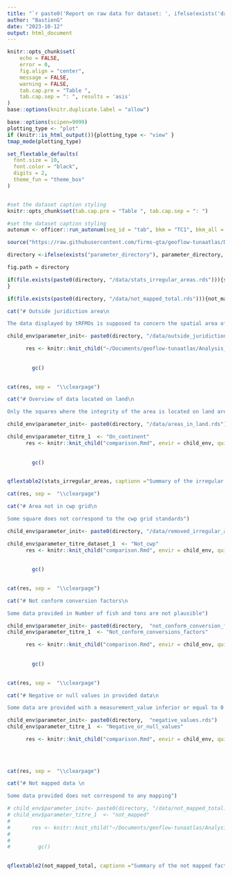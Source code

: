 ```yaml
---
title: "`r paste0('Report on raw data for dataset: ', ifelse(exists('dataset'), dataset, 'NULL'))`"
author: "BastienG"
date: "2023-10-12"
output: html_document
---
```




```r

knitr::opts_chunk$set(
	echo = FALSE,
	error = 0,
	fig.align = "center",
	message = FALSE,
	warning = FALSE,
	tab.cap.pre = "Table ",
	tab.cap.sep = ": ", results = 'asis'
)
base::options(knitr.duplicate.label = "allow")
```


```r

base::options(scipen=9999)
plotting_type <- "plot" 
if (knitr::is_html_output()){plotting_type <- "view" }
tmap_mode(plotting_type)

```


```r

set_flextable_defaults(
  font.size = 10,
  font.color = "black",
  digits = 2,
  theme_fun = "theme_box"
)


#set the dataset caption styling
knitr::opts_chunk$set(tab.cap.pre = "Table ", tab.cap.sep = ": ")

#set the dataset caption styling
autonum <- officer::run_autonum(seq_id = "tab", bkm = "TC1", bkm_all = TRUE) # number the table, bkm (bookmark) is important as the cross-referencing is done using the bookmark


```



```r

source("https://raw.githubusercontent.com/firms-gta/geoflow-tunaatlas/Developement/Analysis_markdown/functions/Functions_markdown.R")

```

```r

directory <-ifelse(exists("parameter_directory"), parameter_directory, "~/Documents/geoflow-tunaatlas/jobs/20231013172118/entities/catch_1deg_1m_bb_iattc_level0__tuna_byflag/")

fig.path = directory
```

```r

if(file.exists(paste0(directory, "/data/stats_irregular_areas.rds"))){stats_irregular_areas <- readRDS(paste0(directory, "/data/stats_irregular_areas.rds"))
}

```

```r

if(file.exists(paste0(directory, "/data/not_mapped_total.rds"))){not_mapped_total <- readRDS(paste0(directory, "/data/not_mapped_total.rds"))} 

```


```r

cat("# Outside juridiction area\n

The data displayed by tRFMOs is supposed to concern the spatial area of the juridiction of the tRFMO. However, some data is displayed outside.")

child_env$parameter_init<- paste0(directory, "/data/outside_juridiction.rds")

      res <- knitr::knit_child("~/Documents/geoflow-tunaatlas/Analysis_markdown/comparison.Rmd", envir = child_env, quiet = TRUE)
        
        
        gc()
        
```

```r

cat(res, sep =  "\\clearpage")

```


```r

cat("# Overview of data located on land\n

Only the squares where the integrity of the area is located on land are considered in the analysis.")

child_env$parameter_init<- paste0(directory, "/data/areas_in_land.rds")

child_env$parameter_titre_1  <- "On_continent"
      res <- knitr::knit_child("comparison.Rmd", envir = child_env, quiet = TRUE)
        
        
        gc()
        
```

```r

qflextable2(stats_irregular_areas, captionn ="Summary of the irregular area reallocation by unit", pgwidth = 6,  save_folder = "Summary")

```

```r

cat(res, sep =  "\\clearpage")

```


```r

cat("# Area not in cwp grid\n

Some square does not correspond to the cwp grid standards")

child_env$parameter_init<- paste0(directory, "/data/removed_irregular_areas.rds")

child_env$parameter_titre_dataset_1  <- "Not_cwp"
      res <- knitr::knit_child("comparison.Rmd", envir = child_env, quiet = TRUE)
        
        
        gc()
        
```

```r

cat(res, sep =  "\\clearpage")

```


```r

cat("# Not conform conversion factors\n

Some data provided in Number of fish and tons are not plausible")

child_env$parameter_init<- paste0(directory,  "not_conform_conversion_factors.rds")
child_env$parameter_titre_1  <- "Not_conform_conversions_factors"

      res <- knitr::knit_child("comparison.Rmd", envir = child_env, quiet = TRUE)
        
        
        gc()
        
```

```r

cat(res, sep =  "\\clearpage")

```

```r

cat("# Negative or null values in provided data\n

Some data are provided with a measurement_value inferior or equal to 0 ")

child_env$parameter_init<- paste0(directory,  "negative_values.rds")
child_env$parameter_titre_1  <- "Negative_or_null_values"

      res <- knitr::knit_child("comparison.Rmd", envir = child_env, quiet = TRUE)
        
        
        
```

```r

cat(res, sep =  "\\clearpage")

```



```r

cat("# Not mapped data \n

Some data provided does not correspond to any mapping")

# child_env$parameter_init<- paste0(directory, "/data/not_mapped_total.rds")
# child_env$parameter_titre_1  <- "not_mapped"
# 
#       res <- knitr::knit_child("~/Documents/geoflow-tunaatlas/Analysis_markdown/comparison.Rmd", envir = child_env, quiet = TRUE)
#         
#         
#         gc()
        
```

<!-- ```{r complastfirstcat, eval=file.exists(paste0(directory, "/data/not_mapped_total.rds")), echo=FALSE, results='asis'} -->

<!-- cat(res, sep =  "\\clearpage") -->

<!-- ``` -->

```r

qflextable2(not_mapped_total, captionn ="Summary of the not mapped factors and so replaced by 'UNK', '99.9', or 'NEI'", pgwidth = 6,  save_folder = "Summary", fig.path = getwd())

```




